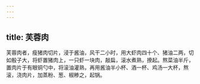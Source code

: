 ```yaml
---
---
---
```

title: 芙蓉肉
---



芙蓉肉者，瘦猪肉切片，浸于酱油，风干二小时，用大虾肉四十个、猪油二两，切如骰子大，将虾置猪肉上，一只虾一块肉，敲扁，滚水煮熟，撩起。熬菜油半斤，置肉片于有眼铜勺中，将滚油灌熟，再用酱油半小杯、酒一杯、鸡汤一大杯，熬滚，浇肉片，加蒸粉、葱、椒糁之，起锅。